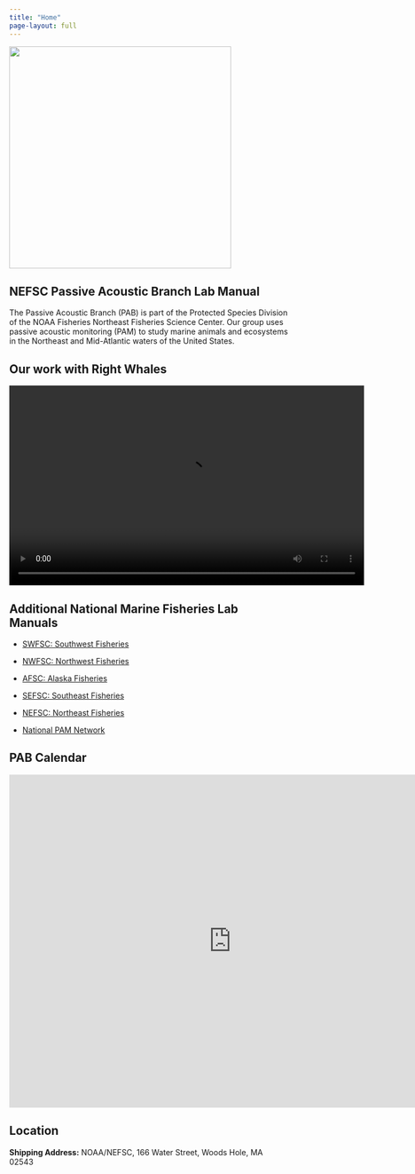 ```yaml
---
title: "Home"
page-layout: full
---
```


![](/figs/infographics/Logo/Logo-SC.png){width=400}

## NEFSC Passive Acoustic Branch Lab Manual

The Passive Acoustic Branch (PAB) is part of the Protected Species Division of the NOAA Fisheries Northeast Fisheries Science Center. Our group uses passive acoustic monitoring (PAM) to study marine animals and ecosystems in the Northeast and Mid-Atlantic waters of the United States.

## Our work with Right Whales
<video width="640" height="360" controls>
  <source src="https://drive.google.com/file/d/1_RUwpLpm4G98lD5gUCVpqf4S9QLQEQvU/view?usp=drive_link" type="video/quicktime">
  </video>

## Additional National Marine Fisheries Lab Manuals

-   [SWFSC: Southwest Fisheries](https://sael-swfsc.github.io/SAEL-lab-manual/)

-   [NWFSC: Northwest Fisheries](https://noaa-nwfsc.github.io/NWFSC-PAM-Lab-Manual/)

-   [AFSC: Alaska Fisheries](https://noaa-afsc.github.io/AFSC-MML-PAM-Lab-Manual/)

-   [SEFSC: Southeast Fisheries](https://sefsc.github.io/SEFSC-PAM-Lab-Manual/)

-   [NEFSC: Northeast Fisheries](https://nefsc.github.io/NEFSC_PAB_lab_manual/)

-   [National PAM Network](https://nmfs-ost.github.io/PAM_National_NMFS_Network/)

## PAB Calendar
<iframe src="https://calendar.google.com/calendar/embed?src=noaa.gov_n19q6r5ojpaqhn1v1sd6q1l3ig%40group.calendar.google.com&ctz=America%2FNew_York" style="border: 0" width="800" height="600" frameborder="0" scrolling="no">
</iframe>


## Location
**Shipping Address:** NOAA/NEFSC, 166 Water Street, Woods Hole, MA 02543